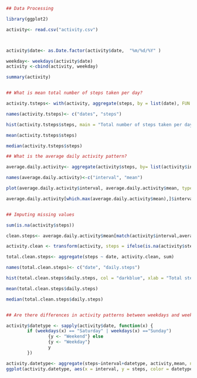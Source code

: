 ```r

## Data Processing

library(ggplot2)

activity<- read.csv("activity.csv")



activity$date<- as.Date.factor(activity$date,  "%m/%d/%Y" )

weekday<- weekdays(activity$date)
activity <-cbind(activity, weekday)

summary(activity)


## What is mean total number of steps taken per day?

activity.tsteps<- with(activity, aggregate(steps, by = list(date), FUN = sum, na.rm = TRUE))

names(activity.tsteps)<- c("dates", "steps")

hist(activity.tsteps$steps, main = "Total number of steps taken per day", xlab = "Total steps taken per day", col = "darkblue", ylim = c(0,20), breaks = seq(0,25000, by=2500))

mean(activity.tsteps$steps)

median(activity.tsteps$steps)

## What is the average daily activity pattern?

average.daily.activity<- aggregate(activity$steps, by= list(activity$interval), FUN = mean , na.rm = TRUE)

names(average.daily.activity)<-c("interval", "mean")

plot(average.daily.activity$interval, average.daily.activity$mean, type = "l", xlab = "Interval", ylab = "Average number of steps", main = "Average number of steps per interval")

average.daily.activity[which.max(average.daily.activity$mean),]$interval


## Imputing missing values

sum(is.na(activity$steps))

clean.steps<- average.daily.activity$mean[match(activity$interval,average.daily.activity$interval)]

activity.clean <- transform(activity, steps = ifelse(is.na(activity$steps), yes = clean.steps, no = activity$steps))

total.clean.steps<- aggregate(steps ~ date, activity.clean, sum)

names(total.clean.steps)<- c("date", "daily.steps")

hist(total.clean.steps$daily.steps, col = "darkblue", xlab = "Total steps per day", ylim = c(0,30), main = "Total number of steps taken each day", breaks = seq(0,25000,by=2500))

mean(total.clean.steps$daily.steps)

median(total.clean.steps$daily.steps)


## Are there differences in activity patterns between weekdays and weekends?

activity$datetype <- sapply(activity$date, function(x) {
        if (weekdays(x) == "Saturday" | weekdays(x) =="Sunday") 
                {y <- "Weekend"} else 
                {y <- "Weekday"}
                y
        })

activity.datetype<- aggregate(steps~interval+datetype, activity,mean, na.rm =TRUE)
ggplot(activity.datetype, aes(x = interval, y = steps, color = datetype))+ geom_line() + labs(title = "Average daily steps by date type", x = "Interval", y = "Average number of steps") + facet_wrap(~datetype, ncol = 1, nrow = 2) 


```

